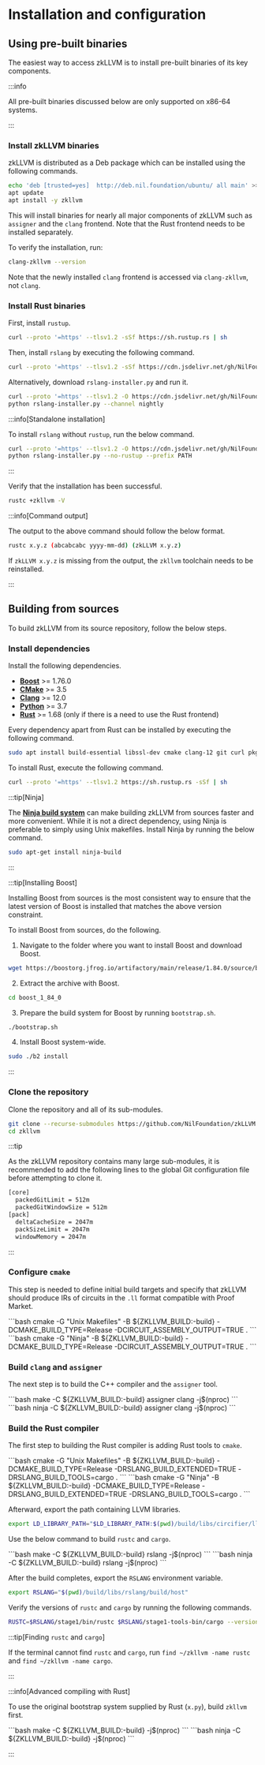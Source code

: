 
# Installation and configuration

## Using pre-built binaries

The easiest way to access zkLLVM is to install pre-built binaries of its key components. 

:::info

All pre-built binaries discussed below are only supported on x86-64 systems.

:::

### Install zkLLVM binaries

zkLLVM is distributed as a Deb package which can be installed using the following commands.

```bash
echo 'deb [trusted=yes]  http://deb.nil.foundation/ubuntu/ all main' >>/etc/apt/sources.list
apt update
apt install -y zkllvm
```

This will install binaries for nearly all major components of zkLLVM such as `assigner` and the `clang` frontend. Note that the Rust frontend needs to be installed separately.

To verify the installation, run:

```bash
clang-zkllvm --version
```

Note that the newly installed `clang` frontend is accessed via `clang-zkllvm`, not `clang`.

### Install Rust binaries

First, install `rustup`.

```bash
curl --proto '=https' --tlsv1.2 -sSf https://sh.rustup.rs | sh
```

Then, install `rslang` by executing the following command.

```bash
curl --proto '=https' --tlsv1.2 -sSf https://cdn.jsdelivr.net/gh/NilFoundation/zkllvm@master/rslang-installer.py | python - --channel nightly
```

Alternatively, download `rslang-installer.py` and run it.

```bash
curl --proto '=https' --tlsv1.2 -O https://cdn.jsdelivr.net/gh/NilFoundation/zkllvm@master/rslang-installer.py
python rslang-installer.py --channel nightly
```

:::info[Standalone installation]

To install `rslang` without `rustup`, run the below command.

```bash
curl --proto '=https' --tlsv1.2 -O https://cdn.jsdelivr.net/gh/NilFoundation/zkllvm@master/rslang-installer.py
python rslang-installer.py --no-rustup --prefix PATH
```

:::

Verify that the installation has been successful.

```bash
rustc +zkllvm -V
```

:::info[Command output]

The output to the above command should follow the below format.

```bash
rustc x.y.z (abcabcabc yyyy-mm-dd) (zkLLVM x.y.z)
```

If `zkLLVM x.y.z` is missing from the output, the `zkllvm` toolchain needs to be reinstalled.

:::

## Building from sources

To build zkLLVM from its source repository, follow the below steps.

### Install dependencies

Install the following dependencies.

- [**Boost**](https://www.boost.org/) >= 1.76.0
- [**CMake**](https://cmake.org/) >= 3.5
- [**Clang**](https://clang.llvm.org/) >= 12.0
- [**Python**](https://www.python.org/) >= 3.7
- [**Rust**](https://www.rust-lang.org/) >= 1.68 (only if there is a need to use the Rust frontend)

Every dependency apart from Rust can be installed by executing the following command.

```bash
sudo apt install build-essential libssl-dev cmake clang-12 git curl pkg-config zlib
```

To install Rust, execute the following command.

```bash
curl --proto '=https' --tlsv1.2 https://sh.rustup.rs -sSf | sh
```

:::tip[Ninja]

The [**Ninja build system**](https://ninja-build.org/) can make building zkLLVM from sources faster and more convenient. While it is not a direct dependency, using Ninja is preferable to simply using Unix makefiles. Install Ninja by running the below command.

```bash
sudo apt-get install ninja-build
```

:::

:::tip[Installing Boost]

Installing Boost from sources is the most consistent way to ensure that the latest version of Boost is installed that matches the above version constraint.

To install Boost from sources, do the following.

1. Navigate to the folder where you want to install Boost and download Boost.

```bash
wget https://boostorg.jfrog.io/artifactory/main/release/1.84.0/source/boost_1_84_0_rc1.tar.gz
```

2. Extract the archive with Boost.

```bash
cd boost_1_84_0
```

3. Prepare the build system for Boost by running `bootstrap.sh`.

```bash
./bootstrap.sh
```

4. Install Boost system-wide.

```bash
sudo ./b2 install
```

:::

### Clone the repository

Clone the repository and all of its sub-modules.

```bash
git clone --recurse-submodules https://github.com/NilFoundation/zkLLVM.git
cd zkllvm
```

:::tip

As the zkLLVM repository contains many large sub-modules, it is recommended to add the following lines to the global Git configuration file before attempting to clone it.

```bash
[core]
  packedGitLimit = 512m
  packedGitWindowSize = 512m
[pack]
  deltaCacheSize = 2047m
  packSizeLimit = 2047m
  windowMemory = 2047m
```

:::

### Configure `cmake`

This step is needed to define initial build targets and specify that zkLLVM should produce IRs of circuits in the `.ll` format compatible with Proof Market.

<Tabs groupId='buildSystem'>
  <TabItem value='unix' label='Unix Makefiles'>
    ```bash
    cmake -G "Unix Makefiles" -B ${ZKLLVM_BUILD:-build} -DCMAKE_BUILD_TYPE=Release -DCIRCUIT_ASSEMBLY_OUTPUT=TRUE .
    ```
  </TabItem>
  <TabItem value='ninja' label='Ninja'>
    ```bash
    cmake -G "Ninja" -B ${ZKLLVM_BUILD:-build} -DCMAKE_BUILD_TYPE=Release -DCIRCUIT_ASSEMBLY_OUTPUT=TRUE .
    ```
  </TabItem>
</Tabs>

### Build `clang` and `assigner`

The next step is to build the C++ compiler and the `assigner` tool.

<Tabs groupId='buildSystem'>
  <TabItem value='unix' label='Unix Makefiles'>
    ```bash
    make -C ${ZKLLVM_BUILD:-build} assigner clang -j$(nproc)
    ```
  </TabItem>
  <TabItem value='ninja' label='Ninja'>
    ```bash
    ninja -C ${ZKLLVM_BUILD:-build} assigner clang -j$(nproc)
    ```
  </TabItem>
</Tabs>

### Build the Rust compiler

The first step to building the Rust compiler is adding Rust tools to `cmake`.

<Tabs groupId='buildSystem'>
  <TabItem value='unix' label='Unix Makefiles'>
    ```bash
    cmake -G "Unix Makefiles" -B ${ZKLLVM_BUILD:-build} -DCMAKE_BUILD_TYPE=Release -DRSLANG_BUILD_EXTENDED=TRUE -DRSLANG_BUILD_TOOLS=cargo .
    ```
  </TabItem>
  <TabItem value='ninja' label='Ninja'>
    ```bash
    cmake -G "Ninja" -B ${ZKLLVM_BUILD:-build} -DCMAKE_BUILD_TYPE=Release -DRSLANG_BUILD_EXTENDED=TRUE -DRSLANG_BUILD_TOOLS=cargo .
    ```
  </TabItem>
</Tabs>

Afterward, export the path containing LLVM libraries.

```bash
export LD_LIBRARY_PATH="$LD_LIBRARY_PATH:$(pwd)/build/libs/circifier/llvm/lib"
```

Use the below command to build `rustc` and `cargo`.

<Tabs groupId='buildSystem'>
  <TabItem value='unix' label='Unix Makefiles'>
    ```bash
    make -C ${ZKLLVM_BUILD:-build} rslang -j$(nproc)
    ```
  </TabItem>
  <TabItem value='ninja' label='Ninja'>
    ```bash
    ninja -C ${ZKLLVM_BUILD:-build} rslang -j$(nproc)
    ```
  </TabItem>
</Tabs>

After the build completes, export the `RSLANG` environment variable.

```bash
export RSLANG="$(pwd)/build/libs/rslang/build/host"
```

Verify the versions of `rustc` and `cargo` by running the following commands.

```bash
RUSTC=$RSLANG/stage1/bin/rustc $RSLANG/stage1-tools-bin/cargo --version
```

:::tip[Finding `rustc` and `cargo`]

If the terminal cannot find `rustc` and `cargo`, run `find ~/zkllvm -name rustc` and `find ~/zkllvm -name cargo`.

:::

:::info[Advanced compiling with Rust]

To use the original bootstrap system supplied by Rust (`x.py`), build `zkllvm` first.

<Tabs groupId='buildSystem'>
  <TabItem value='unix' label='Unix Makefiles'>
    ```bash
    make -C ${ZKLLVM_BUILD:-build} -j$(nproc)
    ```
  </TabItem>
  <TabItem value='ninja' label='Ninja'>
    ```bash
    ninja -C ${ZKLLVM_BUILD:-build} -j$(nproc)
    ```
  </TabItem>
</Tabs>

:::
